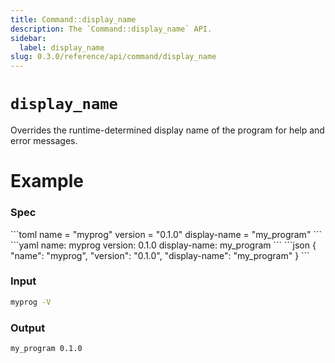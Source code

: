 ```yaml
---
title: Command::display_name
description: The `Command::display_name` API.
sidebar:
  label: display_name
slug: 0.3.0/reference/api/command/display_name
---
```



# `display_name` <LinkButton href="https://docs.rs/clap/latest/clap/struct.Command.html#method.display_name" icon="open-book" variant="minimal" />

<Badge text="since 0.1.0" size="small" />

Overrides the runtime-determined display name of the program for help and error messages.

# Example

### Spec

<Tabs syncKey="format">
  <TabItem label="TOML">
    ```toml
    name = "myprog"
    version = "0.1.0"
    display-name = "my_program"
    ```
  </TabItem>

  <TabItem label="YAML">
    ```yaml
    name: myprog
    version: 0.1.0
    display-name: my_program
    ```
  </TabItem>

  <TabItem label="JSON">
    ```json
    {
      "name": "myprog",
      "version": "0.1.0",
      "display-name": "my_program"
    }
    ```
  </TabItem>
</Tabs>

### Input

```bash
myprog -V
```

### Output

```bash
my_program 0.1.0
```
